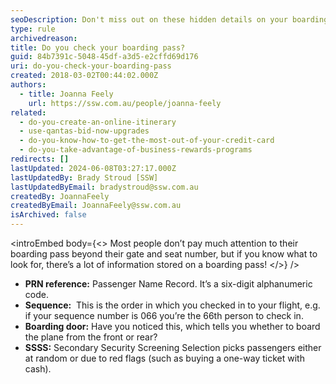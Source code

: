 ```yaml
---
seoDescription: Don't miss out on these hidden details on your boarding pass! Discover how to unlock valuable information like PRN reference numbers and more.
type: rule
archivedreason:
title: Do you check your boarding pass?
guid: 84b7391c-5048-45df-a3d5-e2cffd69d176
uri: do-you-check-your-boarding-pass
created: 2018-03-02T00:44:02.000Z
authors:
  - title: Joanna Feely
    url: https://ssw.com.au/people/joanna-feely
related:
  - do-you-create-an-online-itinerary
  - use-qantas-bid-now-upgrades
  - do-you-know-how-to-get-the-most-out-of-your-credit-card
  - do-you-take-advantage-of-business-rewards-programs
redirects: []
lastUpdated: 2024-06-08T03:27:17.000Z
lastUpdatedBy: Brady Stroud [SSW]
lastUpdatedByEmail: bradystroud@ssw.com.au
createdBy: JoannaFeely
createdByEmail: JoannaFeely@ssw.com.au
isArchived: false
---
```


<introEmbed
  body={<>
Most people don’t pay much attention to their boarding pass beyond their gate and seat number, but if you know what to look for, there’s a lot of information stored on a boarding pass!
  </>}
/>
- **PRN reference:** Passenger Name Record. It’s a six-digit alphanumeric code.
- **Sequence:**  This is the order in which you checked in to your flight, e.g. if your sequence number is 066 you’re the 66th person to check in.
- **Boarding door:** Have you noticed this, which tells you whether to board the plane from the front or rear?
- **SSSS:** Secondary Security Screening Selection picks passengers either at random or due to red flags (such as buying a one-way ticket with cash).
